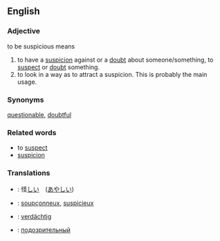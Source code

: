 ==English==
===Adjective===
to be suspicious means 
#to have a [[suspicion]] against or a [[doubt]] about someone/something, to [[suspect]] or [[doubt]] something. 
#to look in a way as to attract a suspicion. This is probably the main usage. 

===Synonyms===
[[questionable]], [[doubtful]]

===Related words===
* to [[suspect]]
* [[suspicion]]

===Translations===
*{{ja}}: 怪[[しい]]　([[あやしい]])
*{{fr}}: [[soupçonneux]], [[suspicieux]]
*{{de}}: [[verdächtig]]
*{{ru}}: [[подозрительный]]